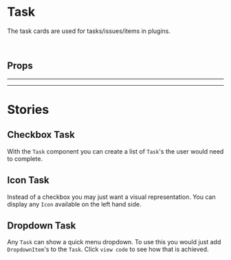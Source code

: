 
<Meta title="Components/Task" of={Task} />

# Task

<Canvas>
  <Story id="components-task--basic" />
</Canvas>

The task cards are used for tasks/issues/items in plugins.

<br />

## Props

<ArgsTable of={Task} />

<hr /><hr />

# Stories

## Checkbox Task

<Canvas>
  <Story id="components-task--checkbox" />
</Canvas>

With the `Task` component you can create a list of `Task`'s the user would need to complete.

## Icon Task

<Canvas>
  <Story id="components-task--icon" />
</Canvas>

Instead of a checkbox you may just want a visual representation. You can display any `Icon` available
on the left hand side.

## Dropdown Task

<Canvas>
  <Story id="components-task--dropdown" />
</Canvas>

Any `Task` can show a quick menu dropdown. To use this you would just add `DropdownItem`'s to the `Task`. Click
`view code` to see how that is achieved.